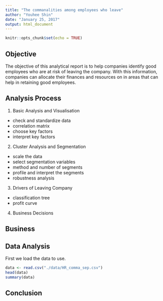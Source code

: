 ```yaml
---
title: "The commanalities among employees who leave"
author: "Youhee Shin"
date: "January 25, 2017"
output: html_document
---
```


```r
knitr::opts_chunk$set(echo = TRUE)
```

## Objective

The objective of this analytical report is to help companies identify good employees who are at risk of leaving the company. With this information, companies can allocate their finances and resources on in areas that can help in retaining good employees.  

## Analysis Process 

1) Basic Analysis and Visualisation

- check and standardize data
- correlation matrix
- choose key factors
- interpret key factors

2) Cluster Analysis and Segmentation

- scale the data
- select segmentation variables
- method and number of segments
- profile and interpret the segments
- robustness analysis

3) Drivers of Leaving Company

- classification tree
- profit curve

4) Business Decisions

## Business 

## Data Analysis


First we load the data to use.

```r
data <- read.csv("./data/HR_comma_sep.csv")
head(data)
summary(data)
```

## Conclusion 
